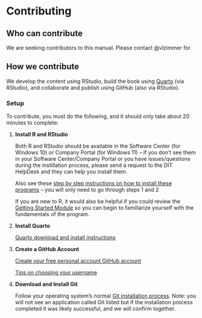 # Contributing

## Who can contribute

We are seeking contributors to this manual. Please contact @vlzimmer for

## How we contribute

We develop the content using RStudio, build the book using [Quarto](https://quarto.org/) (via RStudio), and collaborate and publish using GitHub (also via RStudio).

### Setup

To contribute, you must do the following, and it should only take about 20 minutes to complete:

1.  **Install R and RStudio**

    Both R and RStudio should be available in the Software Center (for Windows 10) or Company Portal (for Windows 11) -- if you don't see them in your Software Center/Company Portal or you have issues/questions during the instillation process, please send a request to the DIT HelpDesk and they can help you install them.

    Also see these [step by step instructions on how to install these programs](https://www.r4wrds.com/intro/m_install_r) -- you will only need to go through steps 1 and 2

    If you are new to R, it would also be helpful if you could review the [Getting Started Module](https://www.r4wrds.com/intro/m_getting_started.html) so you can begin to familiarize yourself with the fundamentals of the program.

2.  **Install Quarto**

    [Quarto download and install instructions](https://quarto.org/docs/getting-started/installation.html)

3.  **Create a GitHub Account**

    [Create your free personal account GitHub account](https://docs.github.com/en/get-started/signing-up-for-github/signing-up-for-a-new-github-account)

    [Tips on choosing your username](https://happygitwithr.com/github-acct.html#username-advice)

4.  **Download and Install Git**

    Follow your operating system's normal [Git installation process](https://git-scm.com/downloads). Note: you will not see an application called Git listed but if the installation process completed it was likely successful, and we will confirm together.

